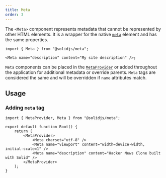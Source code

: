 ```yaml
---
title: Meta
order: 3
---
```


The `<Meta>` component represents metadata that cannot be represented by other HTML elements. It is a wrapper for the native [`meta`](https://developer.mozilla.org/en-US/docs/Web/HTML/Element/meta) element and has the same properties.

```tsx
import { Meta } from "@solidjs/meta";

<Meta name="description" content="My site description" />;
```

`Meta` components can be placed in the [`MetaProvider`](/solid-meta/reference/meta/metaprovider) or added throughout the application for additional metadata or override parents. `Meta` tags are considered the same and will be overridden if `name` attributes match.

## Usage

### Adding `meta` tag

```tsx {6-8}
import { MetaProvider, Meta } from "@solidjs/meta";

export default function Root() {
	return (
		<MetaProvider>
			<Meta charset="utf-8" />
			<Meta name="viewport" content="width=device-width, initial-scale=1" />
			<Meta name="description" content="Hacker News Clone built with Solid" />
		</MetaProvider>
	);
}
```
